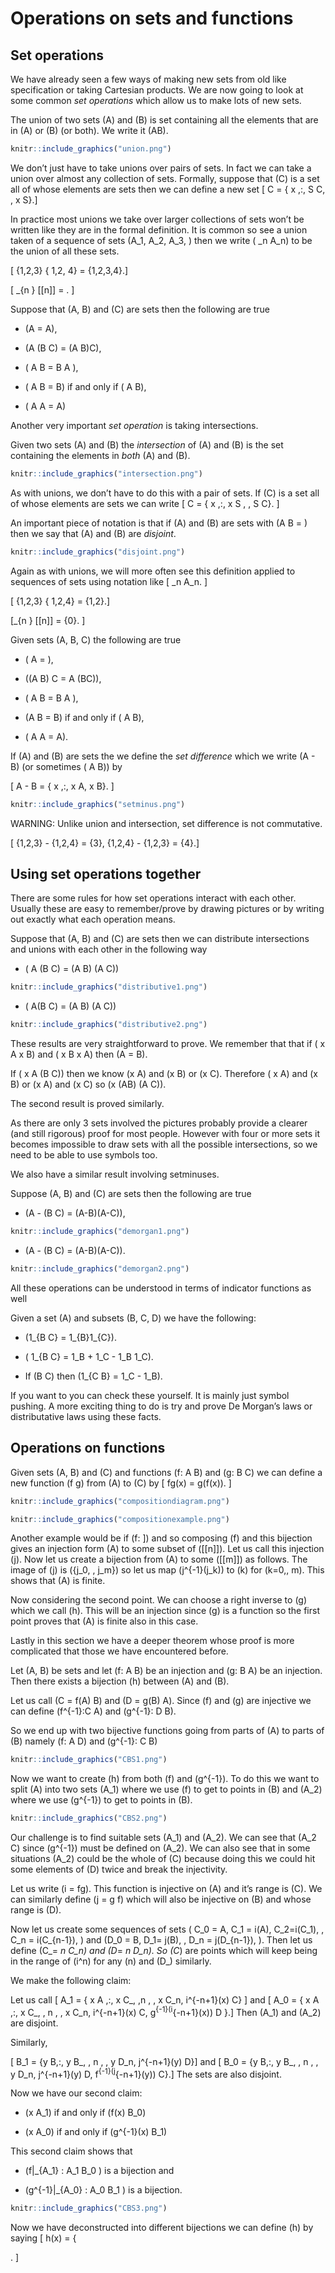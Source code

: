 # Operations on sets and functions

## Set operations

We have already seen a few ways of making new sets from old like specification or taking Cartesian products. We are now going to look at some common *set operations* which allow us to make lots of new sets.

::: {.definition name="union"}

The union of two sets \(A\) and \(B\) is set containing all the elements that are in \(A\) or \(B\) (or both). We write it \(A\cup B\).


```r
knitr::include_graphics("union.png")
```

We don't just have to take unions over pairs of sets. In fact we can take a union over almost any collection of sets. Formally, suppose that \(C\) is a set all of whose elements are sets then we can define a new set
\[ \bigcup C = \{ x \,:\, \exists S \in C\, \mbox{s.t.}\, x \in S\}.\]
:::

::: {.remark}

In practice most unions we take over larger collections of sets won't be written like they are in the formal definition. It is common so see a union taken of a sequence of sets \(A_1, A_2, A_3, \dots\) then we write \( \bigcup_n A_n\) to be the union of all these sets.

:::

::: {.example}

\[ \{1,2,3\} \cup \{ 1,2, 4\} = \{1,2,3,4\}.\]

:::

::: {.example}

\[ \bigcup_{n \in \mathbb{N}} [[n]] = \mathbb{N}. \]

:::

::: {.lemma}

Suppose that \(A, B\) and \(C\) are sets then the following are true

- \(A \cup \emptyset = A\),

- \(A \cup (B \cup C) = (A \cup B)\cup C\),

-  \( A \cup B = B \cup A \),

- \( A \cup B = B\) if and only if \( A \subseteq B\),

- \( A \cup A = A\)


:::

Another very important *set operation* is taking intersections.

::: {.definition name="intersection"}

Given two sets \(A\) and \(B\) the *intersection* of \(A\) and \(B\) is the set containing the elements in *both* \(A\) and \(B\).


```r
knitr::include_graphics("intersection.png")
```

As with unions, we don't have to do this with a pair of sets. If \(C\) is a set all of whose elements are sets we can write
\[ \bigcap C = \{ x \,:\,  x \in S \, \forall \, S \in C\}.  \]

An important piece of notation is that if \(A\) and \(B\) are sets with \(A \cap B = \emptyset\) then we say that \(A\) and \(B\) are *disjoint*.


```r
knitr::include_graphics("disjoint.png")
```

:::

::: {.remark}

Again as with unions, we will more often see this definition applied to sequences of sets using notation like
\[ \bigcap_n A_n.  \]

:::

::: {.example}

\[ \{1,2,3\} \cap \{ 1,2,4\} = \{1,2\}.\]

:::

::: {.example}

\[\bigcup_{n \in \mathbb{N}} [[n]] = {0}. \]

:::

::: {.lemma}

Given sets \(A, B, C\) the following are true

- \( A \cap \emptyset = \emptyset \),

- \((A \cap B) \cap C = A \cap (B\cap C)\),

- \( A \cap B = B \cap A \),

- \(A \cap B = B\) if and only if \( A \supset B\),

- \( A \cap A = A\).

:::

::: {.definition name="set difference"}

If \(A\) and \(B\) are sets the we define the *set difference* which we write \(A - B\) (or sometimes \( A \setminus B\)) by

\[ A - B = \{ x \,:\, x \in A, x \notin B\}.  \]

```r
knitr::include_graphics("setminus.png")
```

:::

::: {.remark}

WARNING: Unlike union and intersection, set difference is not commutative.

:::

::: {.example}

\[ \{1,2,3\} - \{1,2,4\} = \{3\}, \quad \{1,2,4\} - \{1,2,3\} = \{4\}.\]

:::

## Using set operations together

There are some rules for how set operations interact with each other. Usually these are easy to remember/prove by drawing pictures or by writing out exactly what each operation means.

::: {.lemma}

Suppose that \(A, B\) and \(C\) are sets then we can distribute intersections and unions with each other in the following way

- \( A \cap (B \cup C) = (A \cap B) \cup (A \cap C)\)


```r
knitr::include_graphics("distributive1.png")
```

- \( A\cup (B \cap C) = (A \cup B) \cap (A \cup C)\)


```r
knitr::include_graphics("distributive2.png")
```


:::

::: {.proof}

These results are very straightforward to prove. We remember that that if \( x \in A \Rightarrow x \in B\) and \( x \in B \Rightarrow x \in A\) then \(A = B\).

If \( x \in A \cap (B \cup C)\) then we know \(x \in A\) and \(x \in B\) or \(x \in C\). Therefore \( x \in A\) and \(x \in B\) or \(x \in A\) and \(x \in C\) so \(x \in (A\cap B) \cup (A \cap C)\). 

The second result is proved similarly. 

As there are only 3 sets involved the pictures probably provide a clearer (and still rigorous) proof for most people. However with four or more sets it becomes impossible to draw sets with all the possible intersections, so we need to be able to use symbols too.

:::

We also have a similar result involving setminuses. 


::: {.lemma name="De Morgan's Laws"}

Suppose \(A, B\) and \(C\) are sets then the following are true

- \(A - (B \cup C) = (A-B)\cap(A-C)\),

```r
knitr::include_graphics("demorgan1.png")
```

- \(A - (B \cap C) = (A-B)\cup(A-C)\).

```r
knitr::include_graphics("demorgan2.png")
```

:::

All these operations can be understood in terms of indicator functions as well

::: {.lemma}

Given a set \(A\) and subsets \(B, C, D\) we have the following:

- \(1_{B \cap C} = 1_{B}1_{C}\).

- \( 1_{B \cup C} = 1_B + 1_C - 1_B 1_C\).

- If \(B \subset C\) then \(1_{C \setminus B} = 1_C - 1_B\).

:::

::: {.proof}

If you want to you can check these yourself. It is mainly just symbol pushing. A more exciting thing to do is try and prove De Morgan's laws or distributative laws using these facts.

:::

## Operations on functions

::: {.definition name="composition"}

Given sets \(A, B\) and \(C\) and functions \(f: A \rightarrow B\) and \(g: B \rightarrow C\) we can define a new function \(f \circ g\) from \(A\) to \(C\) by
\[ f\circ g(x) = g(f(x)).  \]


```r
knitr::include_graphics("compositiondiagram.png")
```

:::

::: {.example}


```r
knitr::include_graphics("compositionexample.png")
```

:::

::: {.example}

Another example would be if \(f: \mathbb{R} \rightarrow [0,\infty)\) is defined by \(f(x) = x^2\) and \(g: [0,\infty) \rightarrow [0, \infty)\) is defined by \(g(y) = \sqrt{y}\) then \(f \circ g (x) = |x|\) and is defined from \(\mathbb{R}\) to \([0,\infty)\).

:::

::: {.remark}

An important example of composition is if \(A\) is a set and \(f: A \rightarrow A\) then we can compose \(A\) with itself. We often write \(f\circ f = f^2\) and \(f^n= f\circ f^{n-1}\).

:::

::: {.lemma name="Associativity of composition"}

Composition of functions is associative. That is to say, if \(A,B,C\) and \(D\) are all sets and \(f:A \rightarrow B, g: B \rightarrow C\) and \(h: C \rightarrow D\) are all functions then
\[ f \circ (g \circ h) = (f \circ g) \circ h  \]


```r
knitr::include_graphics("compassoc.png")
```
:::

::: {.proof}

To prove this we can evaluate the functions at a given \(x \in A\).

\[f \circ (g \circ h)(x) = (g \circ h)(f(x)) = h(g(f(x))).\]

\[(f\circ g) \circ h(x) = h (f\circ g(x)) = h(g(f(x))).\]

:::

We can relate composition of functions to injectivity and surjectivity

::: {.lemma}

Suppose that \(A, B\) and \(C\) are sets and \(f: A \rightarrow B\) and \(g: B \rightarrow C\) are functions then

- If both \(f\) and \(g\) are injective then so is \(f \circ g\),

- If both \(f\) and \(g\) are surjective then so is \(f \circ g\).

:::

::: {.proof}

If both \(f\) and \(g\) are injective then given \(z \in C\) there is at most one \(y \in B\) with \(g(y)=z \) then for this \(y\) there is at most one \(x \in A\) with \(f(x) = y\) therefore there is at most one \(x \in A\) with \(f\circ g(x) = z\).

If both \(f\) and \(g\) are surjective then given \(z \in C\) there is at least one \(y \in B\) with \(g(y) = z\) and for this \(y\) there is at least one \(x \in A\) with \(f(x) = y\) therefore there is at least one \(x \in A\) with \(f \circ g (x) = z\).

:::


This next set of results is about what it means to be the *inverse of a function*. This can be a subtle and quite complicated issue.

::: {.example}

As we just saw above if \(f: \mathbb{R} \rightarrow [0,\infty)\) is defined by \(f(x) = x^2\) and \(g: [0,\infty) \rightarrow [0, \infty)\) is defined by \(g(y) = \sqrt{y}\) then \(f \circ g (x) = |x|\). So even though we think of square root and squaring as inverses of each other in this case \(f \circ g\) is not equal to the identity function.

On the other hand if \(f : [0, \infty) \rightarrow [0, \infty) \) defined by \(f(x)=x^2\) and \( g: [0,\infty) \rightarrow [0,\infty)\) is defined by \(g(y) = \sqrt(y)\) then \(f \circ g(x) = x \) so if we change the domain of \(f\) we can think for these functions as inverse to each other.

We also have that if \(f: \mathbb{R} \rightarrow [0,\infty)\) defined by \(f(x) = x^2\) and \(g: [0, \infty) \rightarrow [0,\infty)\) defined by \(g(y) = \sqrt(y)\) (as in the first part of the example) then \(g\circ f)(y) = y\). we can think of these as inverse to eachother in one order but not in the other order.

:::

::: {.definition name="left and right inverses"}

Let \(A\) and \(B\) be sets and let \(f: A \rightarrow B\) and \(g: B \rightarrow A\).

- We call \(g\) a *left inverse* of \(f\) if \(g\circ f = Id_B\),

- We call \(g\) a *right inverse* of \(f\) if \( f\circ g = Id_A\).

- We call \(g\) an *inverse* of \(f\) if it is both a left inverse and a right inverse. If an inverse exists we often write \(g = f^{-1}\).


:::

```r
knitr::include_graphics("leftrightinverse.png")
```

::: {.lemma}

Given two sets \(A\) and \(B\) and a function \(f: A \rightarrow B\), we have the following equivalences

1. \(f\) is injective if and only if \(f\) has a left inverse,

2. \(f\) is surjective if and only if \(f\) has a right inverse,

3. \(f\) is bijective if an only if \(f\) has an inverse.

:::

::: {.proof}

Let us begin with point 1. in the direction *injective* \(\Rightarrow\) *left inverse*. Injectivity means that for every \(y \in B\) there is at most one \(x \in A\) with \(f(x) = y\). So we can define a left inverse as follows: if there exists an \(x \in A\) with \(f(x)=y\) then set \(g(y) =x\). If there exists no \(x \in A\) with \(f(x)=y\) then choose an arbitrary element \(x_0 \in A\) and set \(g(y) = x_0\). This ensures that for every \(x \in A\) we have \(g(f(x))= x\).

Now point 1 in the direction *left inverse* \(\Rightarrow\) *injective*. So there exists \(g\) with \(g(f(x))=x\) for all \(x \in A\). Suppose \(f\) isn't injective then there exists \(y_0 \in B\)  and \(x_1 \neq x_2 \in A\) such that \(f(x_1) = f(x_2) = y_0\). Then we have that \(g(y_0) = g(f(x_1))= x_1 = g(f(x_2))=x_2 \) which is a contradiction. Therefore \(f\) must be injective.

Now point 2 in the direction *surjective* \(\Rightarrow\) *right inverse*. For every \(y \in B\) there exists at least one \(x\) such that \(f(x)=y\) by surjectivity. So define a function \(g\) by choosing \(g(y)\) to be equal to one of the \(x \in A\) with \(f(x) = y\). This means that \(f(g(y))= y\) so \(g\) is a right inverse to \(f\).

Now point 2 in the direction *right inverse* \(\Rightarrow\) *surjective*. So we have a function \(g\) such that \(f(g(y))=y\). So for every \(y \in B\) there exist one element in A, namely \(g(y)\), such that \(f(g(y))=y\) so \(f\) is surjective.

Now for point 3 it looks at first like we can just apply the previous results. We can in one direction. If \(f\) has an inverse then it has both a left inverse and a right inverse so by points 1 and 2 \(f\) must be both injective and surjective so it is bijective.

Now if we want to show bijectivity of \(f\) implies we must have an inverse we not that if \(f\) is bijective then for every \(y\in B\) there exists exactly one \(x \in A\) such that \(f(x) = y\) so we can define \(g(y)\) to be this unique \(x\) and this ensures that \(g(f(x))= x\) and \(f(g(y))= y\).

:::


::: {.definition name="pigeon hole principle"}

Suppose \(A\) and \(B\) are finite sets with \(|A| > |B|\) and \(f: A \rightarrow B\) is a function then there exists some \(b \in B\) for which there are at least two elements \(a_1,a_2\) of \(A\) for which \(f(a_1)=f(a_2)=b\).

The name for this fact comes from the idea that if you have a dovecote with \(n\) holes and you have more than \(n+1\) pigeons then however you arrange the pigeons at least one hole must contain more than one pigeon.

:::

::: {.lemma}

Suppose that \(A,B\) are sets and \(B\) is finite.

- If there exists an injection \(f: A \rightarrow B\) then \(A\) is finite.

- If there exists a surjections \(g: B \rightarrow A\) then \(A\) is finite.

:::

::: {.proof}

If \(B\) is finite then there is a bijection between \(B\) and some \([[n]]\) and so composing \(f\) and this bijection gives an injection form \(A\) to some subset of \([[n]]\). Let us call this injection \(j\). Now let us create a bijection from \(A\) to some \([[m]]\) as follows. The image of \(j\) is \(\{j_0, \dots, j_m\}\) so let us map \(j^{-1}(j_k)\) to \(k\) for \(k=0,\dots, m\). This shows that \(A\) is finite.

Now considering the second point. We can choose a right inverse to \(g\) which we call \(h\). This will be an injection since \(g\) is a function so the first point proves that \(A\) is finite also in this case.

:::




Lastly in this section we have a deeper theorem whose proof is more complicated that those we have encountered before.

::: {.theorem name="Cantor-Schoeder-Bernstein"}

Let \(A, B\) be sets and let \(f: A \rightarrow B\) be an injection and \(g: B \rightarrow A\) be an injection. Then there exists a bijection \(h\) between \(A\) and \(B\).

:::

::: {.proof name="NONEXAMINABLE"}

Let us call \(C = f(A) \subset B\) and \(D = g(B) \subset A\). Since \(f\) and \(g\) are injective we can define \(f^{-1}:C \rightarrow A\) and \(g^{-1}: D \rightarrow B\).

So we end up with two bijective functions going from parts of \(A\) to parts of \(B\) namely \(f: A \rightarrow D\) and \(g^{-1}: C \rightarrow B\)

```r
knitr::include_graphics("CBS1.png")
```

Now we want to create \(h\) from both \(f\) and \(g^{-1}\). To do this we want to split \(A\) into two sets \(A_1\) where we use \(f\) to get to points in \(B\) and \(A_2\) where we use \(g^{-1}\) to get to points in \(B\).

```r
knitr::include_graphics("CBS2.png")
```

Our challenge is to find suitable sets \(A_1\) and \(A_2\). We can see that \(A_2 \subset C\) since \(g^{-1}\) must be defined on \(A_2\). We can also see that in some situations \(A_2\) could be the whole of \(C\) because doing this we could hit some elements of \(D\) twice and break the injectivity.

Let us write \(i = f\circ g\). This function is injective on \(A\) and it's range is \(C\). We can similarly define \(j = g \circ f\) which will also be injective on \(B\) and whose range is \(D\).

Now let us create some sequences of sets \( C_0 = A, C_1 = i(A), C_2=i(C_1), \dots, C_n = i(C_{n-1}), \dots\) and \(D_0 = B, D_1= j(B), \dots, D_n = j(D_{n-1}), \dots \). Then let us define \(C_\infty = \bigcap_n C_n\) and \(D_\infty = \bigcap_n D_n\). So \(C_\infty\) are points which will keep being in the range of \(i^n\) for any \(n\) and \(D_\infty\) similarly. 

We make the following claim: 
\begin{align}
g(y) \in C_\infty &\Leftrightarrow y \in D_\infty, \\
f(x) \in D_\infty &\Leftrightarrow x \in C_\infty.
\end{align}



Let us call 
\[ A_1 = \{ x \in A \,:\, x \notin C_\infty, \mbox{for the least} \,n \, \mbox{s.t.}\, x \notin C_n, i^{-n+1}(x) \notin C\} \]
and
\[ A_0 = \{ x \in A \,:\, x \notin C_\infty, \mbox{for the least} \, n \, \mbox{s.t.}\, x \notin C_n, i^{-n+1}(x) \in C, g^{-1}(i^{-n+1}(x)) \notin D \}.\] Then \(A_1\) and \(A_2\) are disjoint.

Similarly,

\[ B_1 = \{y \in B\,:\, y \notin B_\infty, \mbox{for the least}\, n \, \mbox{s.t.}\, y \notin D_n, j^{-n+1}(y) \notin D\}\]
and
\[ B_0 = \{y \in B\,:\, y \notin B_\infty, \mbox{for the least}\, n \, \mbox{s.t.}\, y \notin D_n, j^{-n+1}(y) \in D, f^{-1}(j^{-n+1}(y)) \notin C\}.\] The sets are also disjoint.

Now we have our second claim:

- \(x \in A_1\) if and only if \(f(x) \in B_0\)

- \(x \in A_0\) if and only if \(g^{-1}(x) \in B_1\)



This second claim shows that 

- \(f|_{A_1} : A_1 \rightarrow B_0 \) is a bijection and

- \(g^{-1}|_{A_0} : A_0 \rightarrow B_1 \) is a bijection.

```r
knitr::include_graphics("CBS3.png")
```

Now we have deconstructed into different bijections we can define \(h\) by saying 
\[ h(x) = \left\{ \begin{array}{cr} f(x) & x \in A_1 \cup A_\infty\\ g^{-1}(x) & x \in A_0 \end{array} \right.  \]

:::
